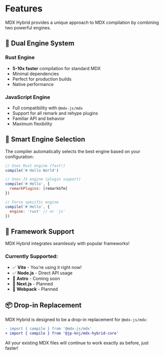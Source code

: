 # Features

MDX Hybrid provides a unique approach to MDX compilation by combining two powerful engines.

## 🚀 Dual Engine System

### Rust Engine
- **5-10x faster** compilation for standard MDX
- Minimal dependencies
- Perfect for production builds
- Native performance

### JavaScript Engine
- Full compatibility with `@mdx-js/mdx`
- Support for all remark and rehype plugins
- Familiar API and behavior
- Maximum flexibility

## 🎯 Smart Engine Selection

The compiler automatically selects the best engine based on your configuration:

```javascript
// Uses Rust engine (fast!)
compile('# Hello World')

// Uses JS engine (plugin support)
compile('# Hello', {
  remarkPlugins: [remarkGfm]
})

// Force specific engine
compile('# Hello', {
  engine: 'rust' // or 'js'
})
```

## 🔧 Framework Support

<Alert>
  MDX Hybrid integrates seamlessly with popular frameworks!
</Alert>

### Currently Supported:
- ✅ **Vite** - You're using it right now!
- ✅ **Node.js** - Direct API usage
- 🚧 **Astro** - Coming soon
- 🚧 **Next.js** - Planned
- 🚧 **Webpack** - Planned

## 📦 Drop-in Replacement

MDX Hybrid is designed to be a drop-in replacement for `@mdx-js/mdx`:

```diff
- import { compile } from '@mdx-js/mdx'
+ import { compile } from '@jp-knj/mdx-hybrid-core'
```

All your existing MDX files will continue to work exactly as before, just faster!